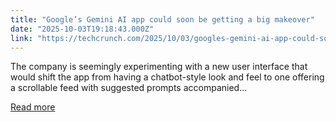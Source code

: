 ```yaml
---
title: "Google’s Gemini AI app could soon be getting a big makeover"
date: "2025-10-03T19:18:43.000Z"
link: "https://techcrunch.com/2025/10/03/googles-gemini-ai-app-could-soon-be-getting-a-big-makeover/"
---
```


The company is seemingly experimenting with a new user interface that would shift the app from having a chatbot-style look and feel to one offering a scrollable feed with suggested prompts accompanied...

[Read more](https://techcrunch.com/2025/10/03/googles-gemini-ai-app-could-soon-be-getting-a-big-makeover/)
